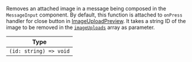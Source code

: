 Removes an attached image in a message being composed in the `MessageInput` component. By default, this function is attached to `onPress` handler for close button in [ImageUploadPreview](../../../core-components/channel.mdx#imageuploadpreview).
It takes a string ID of the image to be removed in the [`imageUploads`](../../../contexts/message-input-context.mdx#imageuploads) array as parameter.

| Type                   |
| ---------------------- |
| `(id: string) => void` |
